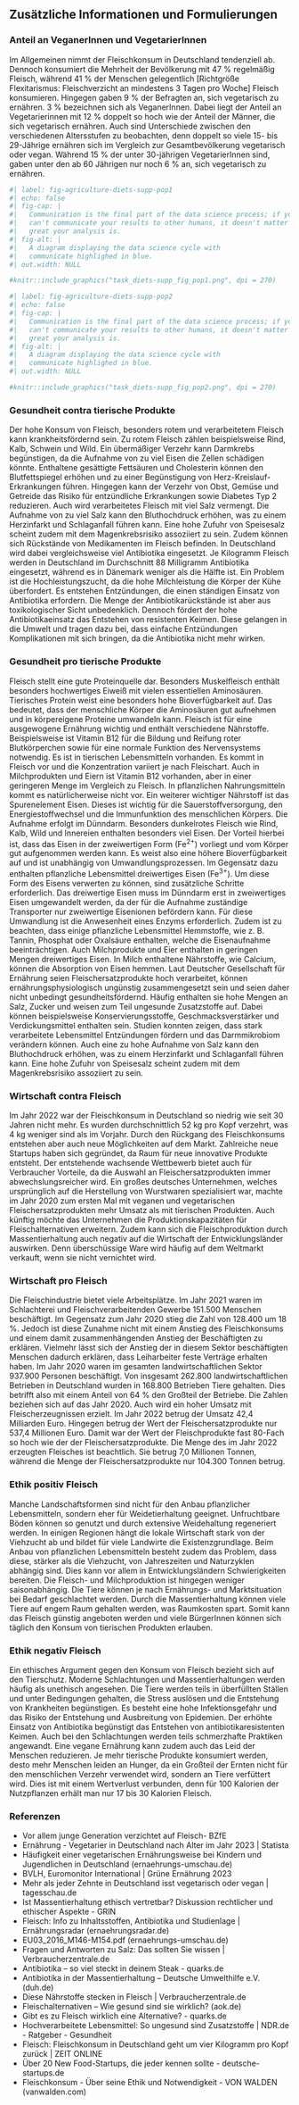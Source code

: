 ## Zusätzliche Informationen und Formulierungen

### Anteil an VeganerInnen und VegetarierInnen

Im Allgemeinen nimmt der Fleischkonsum in Deutschland tendenziell ab. Dennoch
konsumiert die Mehrheit der Bevölkerung mit 47 % regelmäßig Fleisch, während 41
% der Menschen gelegentlich \[Richtgröße Flexitarismus: Fleischverzicht an
mindestens 3 Tagen pro Woche\] Fleisch konsumieren. Hingegen gaben 9 % der
Befragten an, sich vegetarisch zu ernähren. 3 % bezeichnen sich als
VeganerInnen. Dabei liegt der Anteil an Vegetarierinnen mit 12 % doppelt so hoch
wie der Anteil der Männer, die sich vegetarisch ernähren. Auch sind Unterschiede
zwischen den verschiedenen Altersstufen zu beobachten, denn doppelt so viele 15-
bis 29-Jährige ernähren sich im Vergleich zur Gesamtbevölkerung vegetarisch oder
vegan. Während 15 % der unter 30-jährigen VegetarierInnen sind, gaben unter den
ab 60 Jährigen nur noch 6 % an, sich vegetarisch zu ernähren.

```r
#| label: fig-agriculture-diets-supp-pop1
#| echo: false
#| fig-cap: |
#|   Communication is the final part of the data science process; if you
#|   can't communicate your results to other humans, it doesn't matter how
#|   great your analysis is.
#| fig-alt: |
#|   A diagram displaying the data science cycle with
#|   communicate highlighed in blue.
#| out.width: NULL

#knitr::include_graphics("task_diets-supp_fig_pop1.png", dpi = 270)
```

```r
#| label: fig-agriculture-diets-supp-pop2
#| echo: false
#| fig-cap: |
#|   Communication is the final part of the data science process; if you
#|   can't communicate your results to other humans, it doesn't matter how
#|   great your analysis is.
#| fig-alt: |
#|   A diagram displaying the data science cycle with
#|   communicate highlighed in blue.
#| out.width: NULL

#knitr::include_graphics("task_diets-supp_fig_pop2.png", dpi = 270)
```

### Gesundheit contra tierische Produkte

Der hohe Konsum von Fleisch, besonders rotem und verarbeitetem Fleisch kann
krankheitsfördernd sein. Zu rotem Fleisch zählen beispielsweise Rind, Kalb,
Schwein und Wild. Ein übermäßiger Verzehr kann Darmkrebs begünstigen, da die
Aufnahme von zu viel Eisen die Zellen schädigen könnte. Enthaltene gesättigte
Fettsäuren und Cholesterin können den Blutfettspiegel erhöhen und zu einer
Begünstigung von Herz-Kreislauf-Erkrankungen führen. Hingegen kann der Verzehr
von Obst, Gemüse und Getreide das Risiko für entzündliche Erkrankungen sowie
Diabetes Typ 2 reduzieren. Auch wird verarbeitetes Fleisch mit viel Salz
vermengt. Die Aufnahme von zu viel Salz kann den Bluthochdruck erhöhen, was zu
einem Herzinfarkt und Schlaganfall führen kann. Eine hohe Zufuhr von Speisesalz
scheint zudem mit dem Magenkrebsrisiko assoziiert zu sein. Zudem können sich
Rückstände von Medikamenten im Fleisch befinden. In Deutschland wird dabei
vergleichsweise viel Antibiotika eingesetzt. Je Kilogramm Fleisch werden in
Deutschland im Durchschnitt 88 Milligramm Antibiotika eingesetzt, während es in
Dänemark weniger als die Hälfte ist. Ein Problem ist die Hochleistungszucht, da
die hohe Milchleistung die Körper der Kühe überfordert. Es entstehen
Entzündungen, die einen ständigen Einsatz von Antibiotika erfordern. Die Menge
der Antibiotikarückstände ist aber aus toxikologischer Sicht unbedenklich.
Dennoch fördert der hohe Antibiotikaeinsatz das Entstehen von resistenten
Keimen. Diese gelangen in die Umwelt und tragen dazu bei, dass einfache
Entzündungen Komplikationen mit sich bringen, da die Antibiotika nicht mehr
wirken.

### Gesundheit pro tierische Produkte

Fleisch stellt eine gute Proteinquelle dar. Besonders Muskelfleisch enthält
besonders hochwertiges Eiweiß mit vielen essentiellen Aminosäuren. Tierisches
Protein weist eine besonders hohe Bioverfügbarkeit auf. Das bedeutet, dass der
menschliche Körper die Aminosäuren gut aufnehmen und in körpereigene Proteine
umwandeln kann. Fleisch ist für eine ausgewogene Ernährung wichtig und enthält
verschiedene Nährstoffe. Beispielsweise ist Vitamin B12 für die Bildung und
Reifung roter Blutkörperchen sowie für eine normale Funktion des Nervensystems
notwendig. Es ist in tierischen Lebensmitteln vorhanden. Es kommt in Fleisch vor
und die Konzentration variiert je nach Fleischart. Auch in Milchprodukten und
Eiern ist Vitamin B12 vorhanden, aber in einer geringeren Menge im Vergleich zu
Fleisch. In pflanzlichen Nahrungsmitteln kommt es natürlicherweise nicht vor.
Ein weiterer wichtiger Nährstoff ist das Spurenelement Eisen. Dieses ist wichtig
für die Sauerstoffversorgung, den Energiestoffwechsel und die Immunfunktion des
menschlichen Körpers. Die Aufnahme erfolgt im Dünndarm. Besonders dunkelrotes
Fleisch wie Rind, Kalb, Wild und Innereien enthalten besonders viel Eisen. Der
Vorteil hierbei ist, dass das Eisen in der zweiwertigen Form (Fe^2+^) vorliegt
und vom Körper gut aufgenommen werden kann. Es weist also eine höhere
Bioverfügbarkeit auf und ist unabhängig von Umwandlungsprozessen. Im Gegensatz
dazu enthalten pflanzliche Lebensmittel dreiwertiges Eisen (Fe^3+^). Um diese
Form des Eisens verwerten zu können, sind zusätzliche Schritte erforderlich. Das
dreiwertige Eisen muss im Dünndarm erst in zweiwertiges Eisen umgewandelt
werden, da der für die Aufnahme zuständige Transporter nur zweiwertige
Eisenionen befördern kann. Für diese Umwandlung ist die Anwesenheit eines Enzyms
erforderlich. Zudem ist zu beachten, dass einige pflanzliche Lebensmittel
Hemmstoffe, wie z. B. Tannin, Phosphat oder Oxalsäure enthalten, welche die
Eisenaufnahme beeinträchtigen. Auch Milchprodukte und Eier enthalten in geringen
Mengen dreiwertiges Eisen. In Milch enthaltene Nährstoffe, wie Calcium, können
die Absorption von Eisen hemmen. Laut Deutscher Gesellschaft für Ernährung seien
Fleischersatzprodukte hoch verarbeitet, können ernährungsphysiologisch ungünstig
zusammengesetzt sein und seien daher nicht unbedingt gesundheitsfördernd. Häufig
enthalten sie hohe Mengen an Salz, Zucker und weisen zum Teil ungesunde
Zusatzstoffe auf. Dabei können beispielsweise Konservierungsstoffe,
Geschmacksverstärker und Verdickungsmittel enthalten sein. Studien konnten
zeigen, dass stark verarbeitete Lebensmittel Entzündungen fördern und das
Darmmikrobiom verändern können. Auch eine zu hohe Aufnahme von Salz kann den
Bluthochdruck erhöhen, was zu einem Herzinfarkt und Schlaganfall führen kann.
Eine hohe Zufuhr von Speisesalz scheint zudem mit dem Magenkrebsrisiko
assoziiert zu sein.

### Wirtschaft contra Fleisch

Im Jahr 2022 war der Fleischkonsum in Deutschland so niedrig wie seit 30 Jahren
nicht mehr. Es wurden durchschnittlich 52 kg pro Kopf verzehrt, was 4 kg weniger
sind als im Vorjahr. Durch den Rückgang des Fleischkonsums entstehen aber auch
neue Möglichkeiten auf dem Markt. Zahlreiche neue Startups haben sich gegründet,
da Raum für neue innovative Produkte entsteht. Der entstehende wachsende
Wettbewerb bietet auch für Verbraucher Vorteile, da die Auswahl an
Fleischersatzprodukten immer abwechslungsreicher wird. Ein großes deutsches
Unternehmen, welches ursprünglich auf die Herstellung von Wurstwaren
spezialisiert war, machte im Jahr 2020 zum ersten Mal mit veganen und
vegetarischen Fleischersatzprodukten mehr Umsatz als mit tierischen Produkten.
Auch künftig möchte das Unternehmen die Produktionskapazitäten für
Fleischalternativen erweitern. Zudem kann sich die Fleischproduktion durch
Massentierhaltung auch negativ auf die Wirtschaft der Entwicklungsländer
auswirken. Denn überschüssige Ware wird häufig auf dem Weltmarkt verkauft, wenn
sie nicht vernichtet wird.

### Wirtschaft pro Fleisch

Die Fleischindustrie bietet viele Arbeitsplätze. Im Jahr 2021 waren im
Schlachterei und Fleischverarbeitenden Gewerbe 151.500 Menschen beschäftigt. Im
Gegensatz zum Jahr 2020 stieg die Zahl von 128.400 um 18 %. Jedoch ist diese
Zunahme nicht mit einem Anstieg des Fleischkonsums und einem damit
zusammenhängenden Anstieg der Beschäftigten zu erklären. Vielmehr lässt sich der
Anstieg der in diesem Sektor beschäftigten Menschen dadurch erklären, dass
Leiharbeiter feste Verträge erhalten haben. Im Jahr 2020 waren im gesamten
landwirtschaftlichen Sektor 937.900 Personen beschäftigt. Von insgesamt 262.800
landwirtschaftlichen Betrieben in Deutschland wurden in 168.800 Betrieben Tiere
gehalten. Dies betrifft also mit einem Anteil von 64 % den Großteil der
Betriebe. Die Zahlen beziehen sich auf das Jahr 2020. Auch wird ein hoher Umsatz
mit Fleischerzeugnissen erzielt. Im Jahr 2022 betrug der Umsatz 42,4 Milliarden
Euro. Hingegen betrug der Wert der Fleischersatzprodukte nur 537,4 Millionen
Euro. Damit war der Wert der Fleischprodukte fast 80-Fach so hoch wie der der
Fleischersatzprodukte. Die Menge des im Jahr 2022 erzeugten Fleisches ist
beachtlich. Sie betrug 7,0 Millionen Tonnen, während die Menge der
Fleischersatzprodukte nur 104.300 Tonnen betrug.

### Ethik positiv Fleisch

Manche Landschaftsformen sind nicht für den Anbau pflanzlicher Lebensmitteln,
sondern eher für Weidetierhaltung geeignet. Unfruchtbare Böden können so genutzt
und durch extensive Weidehaltung regeneriert werden. In einigen Regionen hängt
die lokale Wirtschaft stark von der Viehzucht ab und bildet für viele Landwirte
die Existenzgrundlage. Beim Anbau von pflanzlichen Lebensmitteln besteht zudem
das Problem, dass diese, stärker als die Viehzucht, von Jahreszeiten und
Naturzyklen abhängig sind. Dies kann vor allem in Entwicklungsländern
Schwierigkeiten bereiten. Die Fleisch- und Milchproduktion ist hingegen weniger
saisonabhängig. Die Tiere können je nach Ernährungs- und Marktsituation bei
Bedarf geschlachtet werden. Durch die Massentierhaltung können viele Tiere auf
engem Raum gehalten werden, was Raumkosten spart. Somit kann das Fleisch günstig
angeboten werden und viele BürgerInnen können sich täglich den Konsum von
tierischen Produkten erlauben.

### Ethik negativ Fleisch

Ein ethisches Argument gegen den Konsum von Fleisch bezieht sich auf den
Tierschutz. Moderne Schlachtungen und Massentierhaltungen werden häufig als
unethisch angesehen. Die Tiere werden teils in überfüllten Ställen und unter
Bedingungen gehalten, die Stress auslösen und die Entstehung von Krankheiten
begünstigen. Es besteht eine hohe Infektionsgefahr und das Risiko der Entstehung
und Ausbreitung von Epidemien. Der erhöhte Einsatz von Antibiotika begünstigt
das Entstehen von antibiotikaresistenten Keimen. Auch bei den Schlachtungen
werden teils schmerzhafte Praktiken angewandt. Eine vegane Ernährung kann zudem
auch das Leid der Menschen reduzieren. Je mehr tierische Produkte konsumiert
werden, desto mehr Menschen leiden an Hunger, da ein Großteil der Ernten nicht
für den menschlichen Verzehr verwendet wird, sondern an Tiere verfüttert wird.
Dies ist mit einem Wertverlust verbunden, denn für 100 Kalorien der Nutzpflanzen
erhält man nur 17 bis 30 Kalorien Fleisch.

### Referenzen

-   Vor allem junge Generation verzichtet auf Fleisch- BZfE
-   Ernährung - Vegetarier in Deutschland nach Alter im Jahr 2023 \| Statista
-   Häufigkeit einer vegetarischen Ernährungsweise bei Kindern und Jugendlichen
    in Deutschland (ernaehrungs-umschau.de)
-   BVLH, Euromonitor International \| Grüne Ernährung 2023
-   Mehr als jeder Zehnte in Deutschland isst vegetarisch oder vegan \|
    tagesschau.de
-   Ist Massentierhaltung ethisch vertretbar? Diskussion rechtlicher und
    ethischer Aspekte - GRIN
-   Fleisch: Info zu Inhaltsstoffen, Antibiotika und Studienlage \|
    Ernährungsradar (ernaehrungsradar.de)
-   EU03_2016_M146-M154.pdf (ernaehrungs-umschau.de)
-   Fragen und Antworten zu Salz: Das sollten Sie wissen \|
    Verbraucherzentrale.de
-   Antibiotika – so viel steckt in deinem Steak - quarks.de
-   Antibiotika in der Massentierhaltung – Deutsche Umwelthilfe e.V. (duh.de)
-   Diese Nährstoffe stecken in Fleisch \| Verbraucherzentrale.de
-   Fleischalternativen – Wie gesund sind sie wirklich? (aok.de)
-   Gibt es zu Fleisch wirklich eine Alternative? - quarks.de
-   Hochverarbeitete Lebensmittel: So ungesund sind Zusatzstoffe \| NDR.de -
    Ratgeber - Gesundheit
-   Fleisch: Fleischkonsum in Deutschland geht um vier Kilogramm pro Kopf zurück
    \| ZEIT ONLINE
-   Über 20 New Food-Startups, die jeder kennen sollte - deutsche-startups.de
-   Fleischkonsum - Über seine Ethik und Notwendigkeit - VON WALDEN
    (vanwalden.com)
